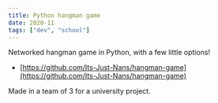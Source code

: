 ```yaml
---
title: Python hangman game
date: 2020-11
tags: ["dev", "school"]
---
```


Networked hangman game in Python, with a few little options!

- [https://github.com/Its-Just-Nans/hangman-game](https://github.com/Its-Just-Nans/hangman-game)

Made in a team of 3 for a university project.
